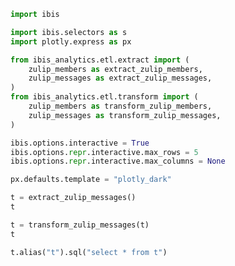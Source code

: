 ```python
import ibis

import ibis.selectors as s
import plotly.express as px

from ibis_analytics.etl.extract import (
    zulip_members as extract_zulip_members,
    zulip_messages as extract_zulip_messages,
)
from ibis_analytics.etl.transform import (
    zulip_members as transform_zulip_members,
    zulip_messages as transform_zulip_messages,
)

ibis.options.interactive = True
ibis.options.repr.interactive.max_rows = 5
ibis.options.repr.interactive.max_columns = None

px.defaults.template = "plotly_dark"
```

```python
t = extract_zulip_messages()
t
```

```python
t = transform_zulip_messages(t)
t
```

```python
t.alias("t").sql("select * from t")
```

